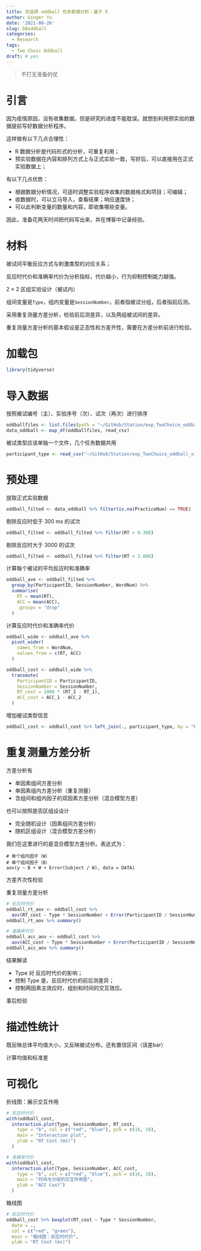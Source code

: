 ```yaml
---
title: 双选择 oddball 任务数据分析：基于 R
author: Ginger Yu
date: '2021-08-26'
slug: DAoddball
categories:
  - Research
tags:
  - Two Choic Oddball
draft: # yes
---
```


> 不打无准备的仗

# 引言

因为疫情原因，没有收集数据。但是研究的进度不能耽误。就想到利用预实验的数据提前写好数据分析程序。

这样做有以下几点合理性：

- R 数据分析是代码形式的分析，可重复利用；
- 预实验数据在内容和排列方式上与正式实验一致，写好后，可以直接用在正式实验数据上；

有以下几点优势：

- 根据数据分析情况，可适时调整实验程序收集的数据格式和项目；可编辑；
- 收数据时，可以立马导入，查看结果；响应速度快；
- 可以此判断变量的数量和内容，即收集哪些变量。

因此，准备花两天时间把代码写出来，并在博客中记录经验。

# 材料

被试间平衡反应方式与刺激类型的对应关系；

反应时代价和准确率代价为分析指标，代价越小，行为抑制控制能力越强。

2 × 2 区组实验设计（被试内）

组间变量是`Type`，组内变量是`SessionNumber`。前者指被试分组，后者指前后测。

采用重复测量方差分析，检验前后测差异，以及两组被试间的差异。

重复测量方差分析的基本假设是正态性和方差齐性，需要在方差分析前进行检验。

# 加载包

```r
library(tidyverse)
```

# 导入数据

按照被试编号（主）、实验序号（次）、试次（再次）进行排序
```r
oddballfiles <- list.files(path = "~/GitHub/Station/exp_TwoChoice_oddball_xiaoyu/TwoChoice_oddball_Data/", pattern = ".csv", full.names = TRUE)
data_oddball <- map_df(oddballfiles, read_csv)
```

被试类型应该单独一个文件，几个任务数据共用

```r
participant_type <- read_csv("~/GitHub/Station/exp_TwoChoice_oddball_xiaoyu/ParticipantType/ParticipantType.csv")
```

# 预处理

提取正式实验数据

```r
oddball_filted <- data_oddball %>% filter(is.na(PracticeNum) == TRUE)
```

剔除反应时低于 300 ms 的试次

```r
oddball_filted <- oddball_filted %>% filter(RT > 0.300)
```

剔除反应时大于 3000 的试次

```r
oddball_filted <- oddball_filted %>% filter(RT < 3.000)
```

计算每个被试的平均反应时和准确率

```r
oddball_ave <- oddball_filted %>%
  group_by(ParticipantID, SessionNumber, WordNum) %>%
  summarise(
    RT = mean(RT),
    ACC = mean(ACC),
    .groups = "drop"
  )
```

计算反应时代价和准确率代价

```r
oddball_wide <- oddball_ave %>%
  pivot_wider(
    names_from = WordNum,
    values_from = c(RT, ACC)
  )
```


```r
oddball_cost <- oddball_wide %>%
  transmute(
    ParticipantID = ParticipantID,
    SessionNumber = SessionNumber,
    RT_cost = 1000 * (RT_2 - RT_1),
    ACC_cost = ACC_1 - ACC_2
  )
```

增加被试类型信息

```r
oddball_cost <- oddball_cost %>% left_join(., participant_type, by = "ParticipantID")
```

# 重复测量方差分析

方差分析有

- 单因素组间方差分析
- 单因素组内方差分析（重复测量）
- 含组间和组内因子的双因素方差分析（混合模型方差）

也可以按照是否区组设设计

- 完全随机设计（因素组间方差分析）
- 随机区组设计（混合模型方差分析）

我们在这里进行的是混合模型方差分析。表达式为：

```
# 单个组内因子（W）
# 单个组间因子（B）
aov(y ~ B + W + Error(Subject / W), data = DATA)
```

方差齐次性检验


重复测量方差分析

```r
# 反应时代价
oddball_rt_aov <- oddball_cost %>%
  aov(RT_cost ~ Type * SessionNumber + Error(ParticipantID / SessionNumber), data =  .)
oddball_rt_aov %>% summary()
```

```r
# 准确率代价
oddball_acc_aov <- oddball_cost %>%
  aov(ACC_cost ~ Type * SessionNumber + Error(ParticipantID / SessionNumber), data =  .)
oddball_acc_aov %>% summary()
```

结果解读

- Type 对 反应时代价的影响；
- 控制 Type 是，反应时代价的前后测差异；
- 控制两因素主效应时，组别和时间的交互效应。

事后检验

# 描述性统计

既反映总体平均值大小，又反映被试分布。还有置信区间（误差bar）

计算均值和标准差

# 可视化

折线图：展示交互作用

```r
# 反应时代价
with(oddball_cost,
  interaction.plot(Type, SessionNumber, RT_cost,
    type = "b", col = c("red", "blue"), pch = c(16, 18),
    main = "Interaction plot",
    ylab = "RT Cost (ms)")
  )
```

```r
# 准确率代价
with(oddball_cost,
  interaction.plot(Type, SessionNumber, ACC_cost,
    type = "b", col = c("red", "blue"), pch = c(16, 18),
    main = "时间与分组的交互作用图",
    ylab = "ACC Cost")
  )
```

箱线图

```r
# 反应时代价
oddball_cost %>% boxplot(RT_cost ~ Type * SessionNumber,
  data = .,
  col = c("red", "green"),
  main = "箱线图：反应时代价",
  ylab = "RT Cost (ms)")
```
